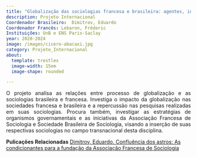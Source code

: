 ```yaml
---
title: "Globalização das sociologias francesa e brasileira: agentes, instituições, temáticas"
description: Projeto Internacional
Coordenador Brasileiro:  Dimitrov, Eduardo
Coordenador Francês: Lebaron, Fréderic
Instituições: UnB e ENS Paris-Saclay
year: 2020-2024
image: /images/cicero-abacaxi.jpg
category: Projeto_Internacional
about:
  template: trestles
  image-width: 15em
  image-shape: rounded

---
```

<P align="justify"> O projeto analisa as relações entre processo de globalização e as sociologias brasileira e francesa. Investiga o impacto da globalização nas sociedades francesa e brasileira e a repercussão nas pesquisas realizadas em suas sociologias. Procura também, investigar as estratégias de organismos governamentais e as iniciativas da Associação Francesa de Sociologia e Sociedade Brasileira de Sociologia, visando a inserção de suas respectivas sociologias no campo transnacional desta disciplina.</p>

**Pulicações Relacionadas**
[Dimitrov, Eduardo. Confluência dos astros: As condicionantes para a fundação da Associação Francesa de Sociologia](https://www.scielo.br/j/ts/a/VHLKskdQFbnMXGCkY9cSfvx/abstract/?lang=pt)